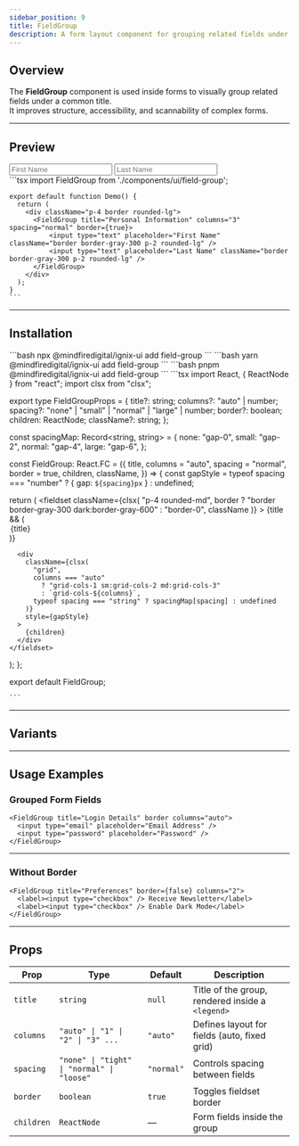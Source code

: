```yaml
---
sidebar_position: 9
title: FieldGroup
description: A form layout component for grouping related fields under a common title with optional border and flexible layouts.
---
```



## Overview

The **FieldGroup** component is used inside forms to visually group related fields under a common title.  
It improves structure, accessibility, and scannability of complex forms.

---

## Preview

<Tabs defaultValue="preview">
  <TabItem value="preview" label="Preview" default>
    <div className="p-4 border rounded-lg">
      <FieldGroup title="Personal Information" columns="3" spacing="normal" border={true}>
          <input type="text" placeholder="First Name" className="border border-gray-300 p-2 rounded-lg" />
          <input type="text" placeholder="Last Name" className="border border-gray-300 p-2 rounded-lg" />
      </FieldGroup>
    </div>
  </TabItem>

  <TabItem value="code" label="Code">
    ```tsx
    import FieldGroup from './components/ui/field-group';

    export default function Demo() {
      return (
        <div className="p-4 border rounded-lg">
          <FieldGroup title="Personal Information" columns="3" spacing="normal" border={true}>
              <input type="text" placeholder="First Name" className="border border-gray-300 p-2 rounded-lg" />
              <input type="text" placeholder="Last Name" className="border border-gray-300 p-2 rounded-lg" />
          </FieldGroup>
        </div>
      );
    }
    ```
  </TabItem>
</Tabs>

---

## Installation

<Tabs>
  <TabItem value="npm" label="npm" default>
    ```bash
    npx @mindfiredigital/ignix-ui add field-group
    ```
  </TabItem>

  <TabItem value="yarn" label="Yarn">
    ```bash
    yarn @mindfiredigital/ignix-ui add field-group
    ```
  </TabItem>

  <TabItem value="pnpm" label="pnpm">
    ```bash
    pnpm @mindfiredigital/ignix-ui add field-group
    ```
  </TabItem>

  <TabItem value="manual" label="manual">
    ```tsx
    import React, { ReactNode } from "react";
import clsx from "clsx";

export type FieldGroupProps = {
  title?: string;
  columns?: "auto" | number;
  spacing?: "none" | "small" | "normal" | "large" | number; 
  border?: boolean;
  children: ReactNode;
  className?: string;
};

const spacingMap: Record<string, string> = {
  none: "gap-0",
  small: "gap-2",
  normal: "gap-4",
  large: "gap-6",
};

const FieldGroup: React.FC<FieldGroupProps> = ({
  title,
  columns = "auto",
  spacing = "normal",
  border = true,
  children,
  className,
}) => {
  const gapStyle =
    typeof spacing === "number"
      ? { gap: `${spacing}px` }
      : undefined;

  return (
    <fieldset
      className={clsx(
        "p-4 rounded-md",
        border ? "border border-gray-300 dark:border-gray-600" : "border-0",
        className
      )}
    >
      {title && (
        <legend className="px-2 text-sm font-medium text-gray-700 dark:text-gray-200">
          {title}
        </legend>
      )}

      <div
        className={clsx(
          "grid",
          columns === "auto"
            ? "grid-cols-1 sm:grid-cols-2 md:grid-cols-3"
            : `grid-cols-${columns}`,
          typeof spacing === "string" ? spacingMap[spacing] : undefined
        )}
        style={gapStyle}
      >
        {children}
      </div>
    </fieldset>
  );
};

export default FieldGroup;

    ```
  </TabItem>
</Tabs>

---

## Variants

<FieldGroupDemo />

---

## Usage Examples

### Grouped Form Fields

```tsx
<FieldGroup title="Login Details" border columns="auto">
  <input type="email" placeholder="Email Address" />
  <input type="password" placeholder="Password" />
</FieldGroup>
```

---

### Without Border

```tsx
<FieldGroup title="Preferences" border={false} columns="2">
  <label><input type="checkbox" /> Receive Newsletter</label>
  <label><input type="checkbox" /> Enable Dark Mode</label>
</FieldGroup>
```

---

## Props

| Prop       | Type                                | Default   | Description |
|------------|-------------------------------------|-----------|-------------|
| `title`    | `string`                            | `null`    | Title of the group, rendered inside a `<legend>` |
| `columns`  | `"auto" \| "1" \| "2" \| "3" ...`   | `"auto"`  | Defines layout for fields (auto, fixed grid) |
| `spacing`  | `"none" \| "tight" \| "normal" \| "loose"` | `"normal"` | Controls spacing between fields |
| `border`   | `boolean`                           | `true`    | Toggles fieldset border |
| `children` | `ReactNode`                         | —         | Form fields inside the group |
